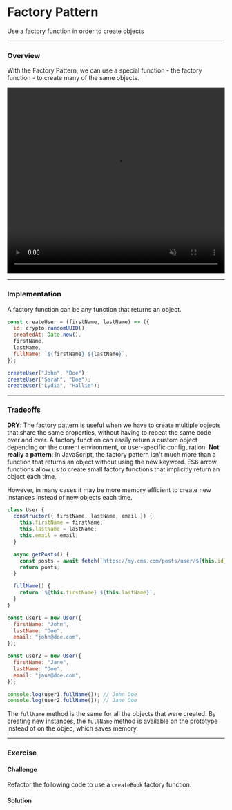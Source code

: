 
# Factory Pattern

Use a factory function in order to create objects

---

### Overview

With the Factory Pattern, we can use a special function - the factory function - to create many of the same objects.

<video
  width="100%"
  height="430"
  autoPlay
  muted
  loop
  src="https://res.cloudinary.com/dq8xfyhu4/video/upload/v1661500378/FM%20Workshop/design-patterns/factory-pattern/factory1_esuucn.mov"
  frameborder="0"
  allow="accelerometer; autoplay; clipboard-write; encrypted-media; gyroscope; picture-in-picture"
  allowFullScreen
  controls
/>

---

### Implementation

A factory function can be any function that returns an object.

```js
const createUser = (firstName, lastName) => ({
  id: crypto.randomUUID(),
  createdAt: Date.now(),
  firstName,
  lastName,
  fullName: `${firstName} ${lastName}`,
});

createUser("John", "Doe");
createUser("Sarah", "Doe");
createUser("Lydia", "Hallie");
```

---

### Tradeoffs

<Callout type="green">
  <b>DRY</b>: The factory pattern is useful when we have to create multiple
  objects that share the same properties, without having to repeat the same code
  over and over. A factory function can easily return a custom object depending
  on the current environment, or user-specific configuration.
</Callout>

<Callout type="warning" emoji="⚠️">
  <b>Not really a pattern</b>: In JavaScript, the factory pattern isn't much more than a function that returns an object without using the new keyword. ES6 arrow functions allow us to create small factory functions that implicitly return an object each time.

However, in many cases it may be more memory efficient to create new instances instead of new objects each time.

```js
class User {
  constructor({ firstName, lastName, email }) {
    this.firstName = firstName;
    this.lastName = lastName;
    this.email = email;
  }

  async getPosts() {
    const posts = await fetch(`https://my.cms.com/posts/user/${this.id}`);
    return posts;
  }

  fullName() {
    return `${this.firstName} ${this.lastName}`;
  }
}

const user1 = new User({
  firstName: "John",
  lastName: "Doe",
  email: "john@doe.com",
});

const user2 = new User({
  firstName: "Jane",
  lastName: "Doe",
  email: "jane@doe.com",
});

console.log(user1.fullName()); // John Doe
console.log(user2.fullName()); // Jane Doe
```

The `fullName` method is the same for all the objects that were created. By creating new instances, the `fullName` method is available on the prototype instead of on the objec, which saves memory.

</Callout>

---

### Exercise

#### Challenge

Refactor the following code to use a `createBook` factory function.

<StackBlitz name="node-k12ung" openFile="books.js" />

#### Solution

<StackBlitz name="node-4wzsjr" openFile="index.js" />
